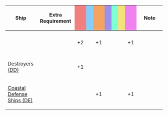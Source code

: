 {|class="wikitable" style="width:100%; text-align: center; vertical-align: middle;"
|-
! style="width: 20%;" | Ship
! style="width: 25%;" | Extra Requirement
! style="width: 5%; background-color: lightcoral;" | {{Firepower}}
! style="width: 5%; background-color: lightskyblue;" | {{Torpedo}}
! style="width: 5%; background-color: sandybrown;" | {{AA}}
! style="width: 5%; background-color: #9C8FEE;" | {{ASW}}
! style="width: 5%; background-color: #7fffd4;" | {{LOS}}
! style="width: 5%; background-color: #F2E279;" | {{Armor}}
! style="width: 5%; background-color: violet;" | {{Evasion}}
! style="width: 20%;" | Note
|-
! {{ShipLink|Samuel B. Roberts}}<br />{{ShipLink|Johnston}}<br />{{ShipLink|Fletcher}}
| style="text-align:left;" | 
| +2 || || +1 || || || || +1 
| style="text-align:left;" | 
|-
! [[:Category:Destroyers|Destroyers (DD)]]
| style="text-align:left;" | 
| +1 || || || || || ||
| style="text-align:left;" | 
|-
! [[:Category:Coastal_Defense_Ships|Coastal Defense Ships (DE)]]
| style="text-align:left;" | 
| || || +1 || || || || +1 
| style="text-align:left;" | 
|}